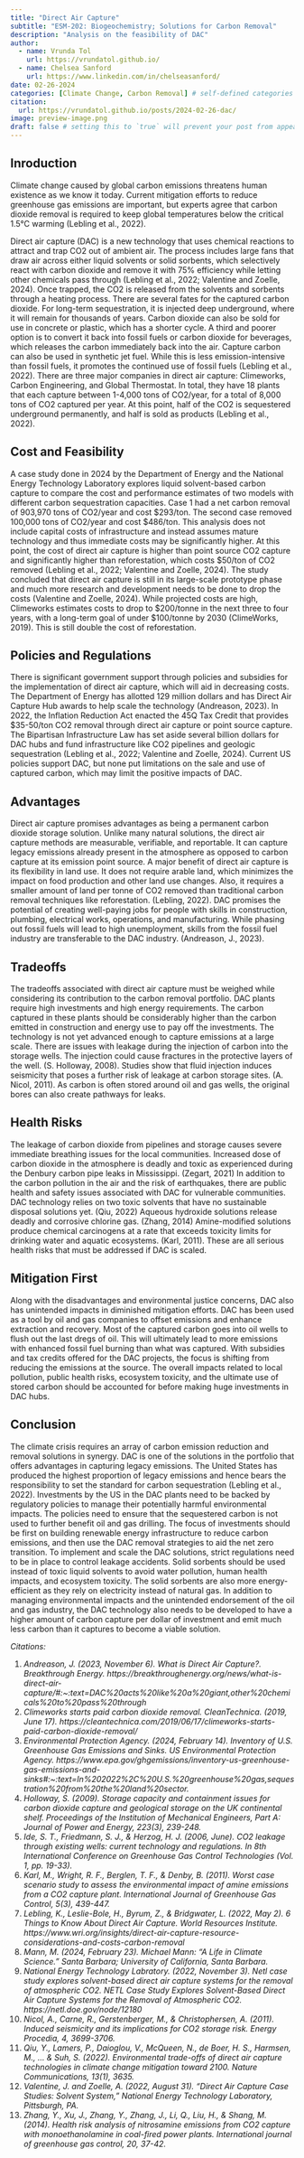 ```yaml
---
title: "Direct Air Capture"
subtitle: "ESM-202: Biogeochemistry; Solutions for Carbon Removal"
description: "Analysis on the feasibility of DAC"
author:
  - name: Vrunda Tol
    url: https://vrundatol.github.io/
  - name: Chelsea Sanford
    url: https://www.linkedin.com/in/chelseasanford/
date: 02-26-2024
categories: [Climate Change, Carbon Removal] # self-defined categories
citation: 
  url: https://vrundatol.github.io/posts/2024-02-26-dac/ 
image: preview-image.png
draft: false # setting this to `true` will prevent your post from appearing on your listing page until you're ready!
---
```


## Inroduction

Climate change caused by global carbon emissions threatens human existence as we know it today. Current mitigation efforts to reduce greenhouse gas emissions are important, but experts agree that carbon dioxide removal is required to keep global temperatures below the critical 1.5°C warming (Lebling et al., 2022).

Direct air capture (DAC) is a new technology that uses chemical reactions to attract and trap CO2 out of ambient air. The process includes large fans that draw air across either liquid solvents or solid sorbents, which selectively react with carbon dioxide and remove it with 75% efficiency while letting other chemicals pass through (Lebling et al., 2022; Valentine and Zoelle, 2024). Once trapped, the CO2 is released from the solvents and sorbents through a heating process. There are several fates for the captured carbon dioxide. For long-term sequestration, it is injected deep underground, where it will remain for thousands of years. Carbon dioxide can also be sold for use in concrete or plastic, which has a shorter cycle. A third and poorer option is to convert it back into fossil fuels or carbon dioxide for beverages, which releases the carbon immediately back into the air. Capture carbon can also be used in synthetic jet fuel. While this is less emission-intensive than fossil fuels, it promotes the continued use of fossil fuels (Lebling et al., 2022). There are three major companies in direct air capture: Climeworks, Carbon Engineering, and Global Thermostat. In total, they have 18 plants that each capture between 1-4,000 tons of CO2/year, for a total of 8,000 tons of CO2 captured per year. At this point, half of the CO2 is sequestered underground permanently, and half is sold as products (Lebling et al., 2022).

## Cost and Feasibility

A case study done in 2024 by the Department of Energy and the National Energy Technology Laboratory explores liquid solvent-based carbon capture to compare the cost and performance estimates of two models with different carbon sequestration capacities. Case 1 had a net carbon removal of 903,970 tons of CO2/year and cost \$293/ton. The second case removed 100,000 tons of CO2/year and cost \$486/ton. This analysis does not include capital costs of infrastructure and instead assumes mature technology and thus immediate costs may be significantly higher. At this point, the cost of direct air capture is higher than point source CO2 capture and significantly higher than reforestation, which costs \$50/ton of CO2 removed (Lebling et al., 2022; Valentine and Zoelle, 2024). The study concluded that direct air capture is still in its large-scale prototype phase and much more research and development needs to be done to drop the costs (Valentine and Zoelle, 2024). While projected costs are high, Climeworks estimates costs to drop to \$200/tonne in the next three to four years, with a long-term goal of under \$100/tonne by 2030 (ClimeWorks, 2019). This is still double the cost of reforestation.

## Policies and Regulations

There is significant government support through policies and subsidies for the implementation of direct air capture, which will aid in decreasing costs. The Department of Energy has allotted 129 million dollars and has Direct Air Capture Hub awards to help scale the technology (Andreason, 2023). In 2022, the Inflation Reduction Act enacted the 45Q Tax Credit that provides \$35-50/ton CO2 removal through direct air capture or point source capture. The Bipartisan Infrastructure Law has set aside several billion dollars for DAC hubs and fund infrastructure like CO2 pipelines and geologic sequestration (Lebling et al., 2022; Valentine and Zoelle, 2024). Current US policies support DAC, but none put limitations on the sale and use of captured carbon, which may limit the positive impacts of DAC.

## Advantages

Direct air capture promises advantages as being a permanent carbon dioxide storage solution. Unlike many natural solutions, the direct air capture methods are measurable, verifiable, and reportable. It can capture legacy emissions already present in the atmosphere as opposed to carbon capture at its emission point source. A major benefit of direct air capture is its flexibility in land use. It does not require arable land, which minimizes the impact on food production and other land use changes. Also, it requires a smaller amount of land per tonne of CO2 removed than traditional carbon removal techniques like reforestation. (Lebling, 2022). DAC promises the potential of creating well-paying jobs for people with skills in construction, plumbing, electrical works, operations, and manufacturing. While phasing out fossil fuels will lead to high unemployment, skills from the fossil fuel industry are transferable to the DAC industry. (Andreason, J., 2023).

## Tradeoffs

The tradeoffs associated with direct air capture must be weighed while considering its contribution to the carbon removal portfolio. DAC plants require high investments and high energy requirements. The carbon captured in these plants should be considerably higher than the carbon emitted in construction and energy use to pay off the investments. The technology is not yet advanced enough to capture emissions at a large scale. There are issues with leakage during the injection of carbon into the storage wells. The injection could cause fractures in the protective layers of the well. (S. Holloway, 2008). Studies show that fluid injection induces seismicity that poses a further risk of leakage at carbon storage sites. (A. Nicol, 2011). As carbon is often stored around oil and gas wells, the original bores can also create pathways for leaks.

## Health Risks

The leakage of carbon dioxide from pipelines and storage causes severe immediate breathing issues for the local communities. Increased dose of carbon dioxide in the atmosphere is deadly and toxic as experienced during the Denbury carbon pipe leaks in Mississippi. (Zegart, 2021) In addition to the carbon pollution in the air and the risk of earthquakes, there are public health and safety issues associated with DAC for vulnerable communities. DAC technology relies on two toxic solvents that have no sustainable disposal solutions yet. (Qiu, 2022) Aqueous hydroxide solutions release deadly and corrosive chlorine gas. (Zhang, 2014) Amine-modified solutions produce chemical carcinogens at a rate that exceeds toxicity limits for drinking water and aquatic ecosystems. (Karl, 2011). These are all serious health risks that must be addressed if DAC is scaled.

## Mitigation First

Along with the disadvantages and environmental justice concerns, DAC also has unintended impacts in diminished mitigation efforts. DAC has been used as a tool by oil and gas companies to offset emissions and enhance extraction and recovery. Most of the captured carbon goes into oil wells to flush out the last dregs of oil. This will ultimately lead to more emissions with enhanced fossil fuel burning than what was captured. With subsidies and tax credits offered for the DAC projects, the focus is shifting from reducing the emissions at the source. The overall impacts related to local pollution, public health risks, ecosystem toxicity, and the ultimate use of stored carbon should be accounted for before making huge investments in DAC hubs.

## Conclusion

The climate crisis requires an array of carbon emission reduction and removal solutions in synergy. DAC is one of the solutions in the portfolio that offers advantages in capturing legacy emissions. The United States has produced the highest proportion of legacy emissions and hence bears the responsibility to set the standard for carbon sequestration (Lebling et al., 2022). Investments by the US in the DAC plants need to be backed by regulatory policies to manage their potentially harmful environmental impacts. The policies need to ensure that the sequestered carbon is not used to further benefit oil and gas drilling. The focus of investments should be first on building renewable energy infrastructure to reduce carbon emissions, and then use the DAC removal strategies to aid the net zero transition. To implement and scale the DAC solutions, strict regulations need to be in place to control leakage accidents. Solid sorbents should be used instead of toxic liquid solvents to avoid water pollution, human health impacts, and ecosystem toxicity. The solid sorbents are also more energy-efficient as they rely on electricity instead of natural gas. In addition to managing environmental impacts and the unintended endorsement of the oil and gas industry, the DAC technology also needs to be developed to have a higher amount of carbon capture per dollar of investment and emit much less carbon than it captures to become a viable solution.

*Citations:*

1.  *Andreason, J. (2023, November 6). What is Direct Air Capture?. Breakthrough Energy. https://breakthroughenergy.org/news/what-is-direct-air-capture/#:\~:text=DAC%20acts%20like%20a%20giant,other%20chemicals%20to%20pass%20through*
2.  *Climeworks starts paid carbon dioxide removal. CleanTechnica. (2019, June 17). https://cleantechnica.com/2019/06/17/climeworks-starts-paid-carbon-dioxide-removal/*
3.  *Environmental Protection Agency. (2024, February 14). Inventory of U.S. Greenhouse Gas Emissions and Sinks. US Environmental Protection Agency. https://www.epa.gov/ghgemissions/inventory-us-greenhouse-gas-emissions-and-sinks#:\~:text=In%202022%2C%20U.S.%20greenhouse%20gas,sequestration%20from%20the%20land%20sector.*
4.  *Holloway, S. (2009). Storage capacity and containment issues for carbon dioxide capture and geological storage on the UK continental shelf. Proceedings of the Institution of Mechanical Engineers, Part A: Journal of Power and Energy, 223(3), 239-248.*
5.  *Ide, S. T., Friedmann, S. J., & Herzog, H. J. (2006, June). CO2 leakage through existing wells: current technology and regulations. In 8th International Conference on Greenhouse Gas Control Technologies (Vol. 1, pp. 19-33).*
6.  *Karl, M., Wright, R. F., Berglen, T. F., & Denby, B. (2011). Worst case scenario study to assess the environmental impact of amine emissions from a CO2 capture plant. International Journal of Greenhouse Gas Control, 5(3), 439-447.*
7.  *Lebling, K., Leslie-Bole, H., Byrum, Z., & Bridgwater, L. (2022, May 2). 6 Things to Know About Direct Air Capture. World Resources Institute. https://www.wri.org/insights/direct-air-capture-resource-considerations-and-costs-carbon-removal*
8.  *Mann, M. (2024, February 23). Michael Mann: “A Life in Climate Science.” Santa Barbara; University of California, Santa Barbara.*
9.  *National Energy Technology Labratory. (2022, November 3). Netl case study explores solvent-based direct air capture systems for the removal of atmospheric CO2. NETL Case Study Explores Solvent-Based Direct Air Capture Systems for the Removal of Atmospheric CO2. https://netl.doe.gov/node/12180*
10. *Nicol, A., Carne, R., Gerstenberger, M., & Christophersen, A. (2011). Induced seismicity and its implications for CO2 storage risk. Energy Procedia, 4, 3699-3706.*
11. *Qiu, Y., Lamers, P., Daioglou, V., McQueen, N., de Boer, H. S., Harmsen, M., ... & Suh, S. (2022). Environmental trade-offs of direct air capture technologies in climate change mitigation toward 2100. Nature Communications, 13(1), 3635.*
12. *Valentine, J. and Zoelle, A. (2022, August 31). "Direct Air Capture Case Studies: Solvent System," National Energy Technology Laboratory, Pittsburgh, PA.*
13. *Zhang, Y., Xu, J., Zhang, Y., Zhang, J., Li, Q., Liu, H., & Shang, M. (2014). Health risk analysis of nitrosamine emissions from CO2 capture with monoethanolamine in coal-fired power plants. International journal of greenhouse gas control, 20, 37-42.*
